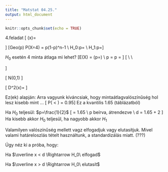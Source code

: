 ```yaml
---
title: "Matstat 04.25."
output: html_document
---
```


```r
knitr::opts_chunk$set(echo = TRUE)
```
4.feladat
\[
\varphi(x)=\begin{cases}
0&x<c\\
p&x=c\\
1&x>c
\end{cases}
\]
\[Geo(p) \quad P(X=4) = p\cdot(1-p)^n-1 \\
H_0:p=\frac{1}{2} \\
H_1:p=\frac{2}{3}\]

$H_0$ esetén 4 minta átlaga mi lehet?
\[E(X) = \frac{1}{p} \rightarrow 2 (p=\frac{1}{2}) \\
\overset{\text{momentum módszer}}{\Rightarrow} \hat p = \frac{1}{E(X)}
\Rightarrow\hat p = \frac{1}{x}
\]
\[
\begin{cases}
0&\hat p<c\\
q&\hat p=c\\
1&\hat p>c
\end{cases}\\
\downarrow \\
\begin{cases}
0&\overline{x}<\frac{1}{c}\\
q&\overline{x}=\frac{1}{c}\\
1&\overline{x}>\frac{1}{c}
\end{cases}
\]

\[
\frac{\overline{x}-m}{\sqrt n \cdot 5} \longrightarrow N(0,1) \text{ (Standard Normálishoz tart) }
\]

\[
D^2(x)=\frac{1-p}{p^2}
\]

Ez(ek) alapján:
Arra vagyunk kíváncsiak, hogy mintaátlagvalószínűség hol lesz kisebb mint ...
\[ P\left(\frac{\overline x - \frac{1}{p}}{\sqrt n \cdot \sqrt{\frac{1-p}{p^2}}} <  \frac{d - \frac{1}{p}}{\sqrt n \cdot \sqrt{\frac{1-p}{p^2}}}\right) =  0.95\] 
Ez a kvantilis $1.65$ (táblázatból)

Ha $H_0$ teljesül: $p=\frac{1}{2}$
\[  \frac{d - \frac{1}{p}}{\sqrt n \cdot \sqrt{\frac{1-p}{p^2}}} = 1.65 \\
\Downarrow p\ beírva, átrendezve \\
d = 1.65 \cdot 2\cdot \sqrt 2 + 2
\]
Ha <valami> kisebb akkor $H_0$ teljesül, ha nagyobb akkor $H_1$

Valamilyen valószínűség mellett vagz elfogadjuk vagy elutasítjuk. Mivel valami határeloszlás tételt használtunk, a standardizálás miatt. (???)

Úgy néz ki a próba, hogy:

Ha $\overline x < d \Rightarrow H_0\ elfogad$ 

Ha $\overline x > d \Rightarrow H_0\ elutasít$
